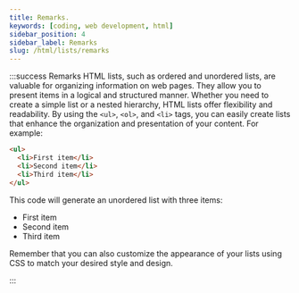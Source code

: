 ```yaml
---
title: Remarks.
keywords: [coding, web development, html]
sidebar_position: 4
sidebar_label: Remarks
slug: /html/lists/remarks
---
```




:::success Remarks
HTML lists, such as ordered and unordered lists, are valuable for organizing information on web pages. They allow you to present items in a logical and structured manner. Whether you need to create a simple list or a nested hierarchy, HTML lists offer flexibility and readability. By using the ```<ul>```, ```<ol>```, and ```<li>``` tags, you can easily create lists that enhance the organization and presentation of your content. For example:

```html
<ul>
  <li>First item</li>
  <li>Second item</li>
  <li>Third item</li>
</ul>
```

This code will generate an unordered list with three items:

<BrowserWindow> 

- First item
- Second item
- Third item

</BrowserWindow> 

Remember that you can also customize the appearance of your lists using CSS to match your desired style and design.

:::

